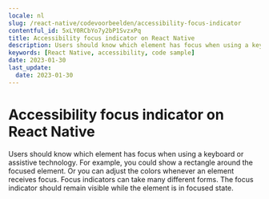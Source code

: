 ```yaml
---
locale: nl
slug: /react-native/codevoorbeelden/accessibility-focus-indicator
contentful_id: 5xLY0RCbYo7y2bP1SvzxPq
title: Accessibility focus indicator on React Native
description: Users should know which element has focus when using a keyboard or assistive technology.
keywords: [React Native, accessibility, code sample]
date: 2023-01-30
last_update:
  date: 2023-01-30
---
```


# Accessibility focus indicator on React Native

Users should know which element has focus when using a keyboard or assistive technology. For example, you could show a rectangle around the focused element. Or you can adjust the colors whenever an element receives focus. Focus indicators can take many different forms. The focus indicator should remain visible while the element is in focused state.

<CodeSample id="accessibility-focus-indicator" platform="react-native" locale="nl"/>
